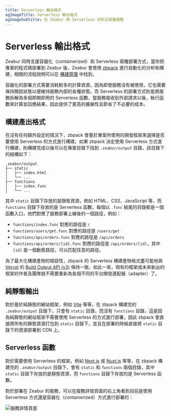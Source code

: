 ```yaml
---
title: Serverless 輸出格式
ogImageTitle: Serverless 輸出格式
ogImageSubtitle: 在 Zeabur 用 Serverless 的形式部署服務
---
```



# Serverless 輸出格式

Zeabur 同時支援容器化（containerized）和 Serverless 兩種部署方式，當你把專案的程式碼部署到 Zeabur 後，Zeabur 會使用 [zbpack](https://github.com/zeabur/zbpack) 進行自動化的分析和構建，相關的流程說明可以在 [構建原理](./builds) 中找到。

容器化的部署方式需要消耗較多的計算資源，因為即使服務沒有被使用，它也需要保持開啟狀態以便維持服務內部的各種狀態。而 Serverless 的部署方式則是將服務拆解為多個即開即用的 Serverless 函數，當服務接收到外部請求以後，執行函數來計算並回應結果，因此提供了更高的擴展性且節省了不必要的成本。

## 構建產出格式

在沒有任何額外設定的情況下，zbpack 會基於專案所使用的開發框架來選擇是否要使用 Serverless 的方式進行構建。如果 zbpack 決定使用 Serverless 方式進行構建，則構建完成以後可以在專案目錄下找到 `.zeabur/output` 目錄，該目錄下的結構如下：

```
.zeabur/output
├── static
│   ├── index.html
│   └── ...
├── functions
│   ├── index.func
│   └── ...
```

其中 `static` 目錄下存放的是靜態資源，例如 HTML、CSS、JavaScript 等，而 `functions` 目錄下存放的是 Serverless 函數，每個以 `.func` 結尾的目錄都是一個函數入口，他們對應了服務部署上線後的一個路徑，例如：

- `functions/index.func` 對應的路徑是 `/`
- `functions/users/get.func` 對應的路徑是 `/users/get`
- `functions/api/orders.func` 對應的路徑是 `/api/orders`
- `functions/api/orders/[id].func` 對應的路徑是 `/api/orders/[id]`，其中 `[id]` 是一個動態路徑，可以匹配任意的路徑。

為了最大化構建產物的相容性，zbpack 的 Serverless 構建產物格式盡可能地與 [Vercel](https://vercel.com/) 的 [Build Output API (v3)](https://vercel.com/docs/build-output-api/v3) 保持一致。如此一來，現有的框架或未來新出的框架的作者及團隊就不需要重新為各個不同的平台開發適配器（adapter）了。

## 純靜態輸出

對於基於純靜態的網站框架，例如 [Vite](https://vitejs.dev/) 等等，在 zbpack 構建完的 `.zeabur/output` 目錄下，只會有 `static` 目錄，而沒有 `functions` 目錄，這是因為純靜態的網站框架不需要使用 Serverless 的方式進行部署，因此 zbpack 會直接將所有的靜態資源打包到 `static` 目錄下，並且在部署的時候直接將 `static` 目錄下的資源部署到 CDN 上。

## Serverless 函數

對於需要使用 Serverless 的框架，例如 [Next.js](https://nextjs.org/) 或 [Nuxt.js](https://nuxtjs.org/) 等等，在 zbpack 構建完的 `.zeabur/output` 目錄下，會有 `static` 和 `functions` 兩個目錄，其中 `static` 目錄下存放的是靜態資源，而 `functions` 目錄下存放的是 Serverless 函數。

對於部署在 Zeabur 的服務，可以在服務詳情頁面的右上角看到目前是使用 Serverless 方式還是容器化（containerized）方式進行部署的：

![服務詳情頁面](/advanced/serverless.png)
